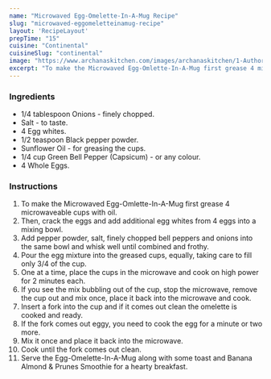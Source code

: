 ---
name: "Microwaved Egg-Omelette-In-A-Mug Recipe"
slug: "microwaved-eggomeletteinamug-recipe"
layout: 'RecipeLayout'
prepTime: "15"
cuisine: "Continental"
cuisineSlug: "continental"
image: "https://www.archanaskitchen.com/images/archanaskitchen/1-Author/Jyothi_Rajesh/Egg_Omlette_in_a_Mug_Using_Microwave.jpg"
excerpt: "To make the Microwaved Egg-Omlette-In-A-Mug first grease 4 microwaveable cups with oil"
---

### Ingredients

- 1/4 tablespoon Onions - finely chopped.
- Salt - to taste.
- 4 Egg whites.
- 1/2 teaspoon Black pepper powder.
- Sunflower Oil - for greasing the cups.
- 1/4 cup Green Bell Pepper (Capsicum) - or any colour.
- 4 Whole Eggs.

### Instructions

1. To make the Microwaved Egg-Omlette-In-A-Mug first grease 4 microwaveable cups with oil.
1. Then, crack the eggs and add additional egg whites from 4 eggs into a mixing bowl.
1. Add pepper powder, salt, finely chopped bell peppers and onions into the same bowl and whisk well until combined and frothy.
1. Pour the egg mixture into the greased cups, equally, taking care to fill only 3/4 of the cup.
1. One at a time, place the cups in the microwave and cook on high power for 2 minutes each.
1. If you see the mix bubbling out of the cup, stop the microwave, remove the cup out and mix once, place it back into the microwave and cook.
1. Insert a fork into the cup and if it comes out clean the omelette is cooked and ready.
1. If the fork comes out eggy, you need to cook the egg for a minute or two more.
1. Mix it once and place it back into the microwave.
1. Cook until the fork comes out clean.
1. Serve the Egg-Omelette-In-A-Mug along with some toast and Banana Almond & Prunes Smoothie for a hearty breakfast.
